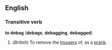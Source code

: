 ==English==
===Transitive verb===
'''to debag''' ('''debags''', '''debagging''', '''debagged''')

#(''British'') To remove the [[trousers]] of, as a [[prank]].